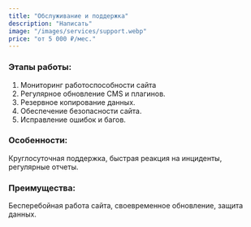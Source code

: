 ```yaml
---
title: "Обслуживание и поддержка"
description: "Написать"
image: "/images/services/support.webp"
price: "от 5 000 ₽/мес."
---
```


### Этапы работы:

1. Мониторинг работоспособности сайта
2. Регулярное обновление CMS и плагинов.
3. Резервное копирование данных.
4. Обеспечение безопасности сайта.
5. Исправление ошибок и багов.

### Особенности:

Круглосуточная поддержка, быстрая реакция на инциденты, регулярные отчеты.

### Преимущества:

Бесперебойная работа сайта, своевременное обновление, защита данных.
